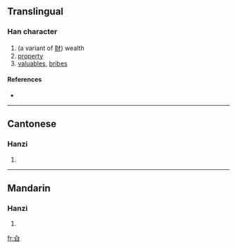 ==Translingual==

===Han character===
{{Han char|rn=11|rad=入|as=04|sn=6|four=|canj=人日 (OA)}}

# (a variant of [[財]]) wealth
# [[property]]
# [[valuables]], [[bribes]]

====References====
* {{Han ref|kx=0126.080|hdz=10117.030|uh=34B2|ud=13490}}

----

==Cantonese==

===Hanzi===
{{yue-hanzi|jyut=|y=choi4}}

# {{defn|Cantonese}}

----

==Mandarin==

===Hanzi===
{{cmn-hanzi|pin=[[cái]] ([[cai2]])|wg=ts'ai<sup>2</sup>}}

# {{defn|Mandarin}}

[[fr:㒲]]